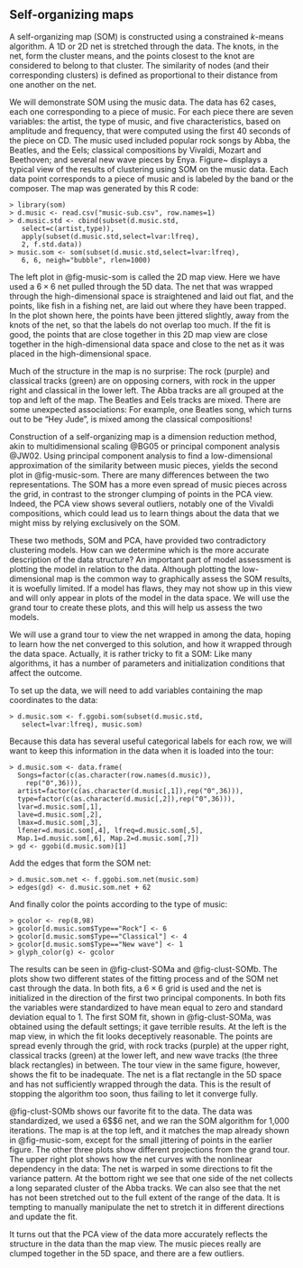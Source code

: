 ## Self-organizing maps {#sec-som}

A self-organizing map (SOM) \cite{Ko01} is constructed using a constrained $k$-means algorithm. A 1D or 2D net is stretched through the data. The knots, in the net, form the cluster means, and the points closest to the knot are considered to belong to that cluster.
The similarity of nodes (and their corresponding clusters) is defined as proportional to their distance from one another on the net.

We will demonstrate SOM using the music data. The data has 62 cases, each one corresponding to a piece of music.  For each piece there are seven variables: the artist, the type of music, and five characteristics, based on amplitude and frequency, that were computed using the first 40 seconds of the piece on CD.  The music used included popular rock songs by Abba, the Beatles, and the Eels; classical compositions by Vivaldi, Mozart and Beethoven; and several new wave pieces by Enya. Figure~\ref{music-som} displays a typical view of the results of clustering using SOM on the music data. Each data point corresponds to a piece of music and is labeled by the band or the composer. The map was generated by this R code:

```
> library(som)
> d.music <- read.csv("music-sub.csv", row.names=1)
> d.music.std <- cbind(subset(d.music.std,
   select=c(artist,type)),
   apply(subset(d.music.std,select=lvar:lfreq), 
   2, f.std.data))
> music.som <- som(subset(d.music.std,select=lvar:lfreq), 
   6, 6, neigh="bubble", rlen=1000)
```

The left plot in @fig-music-som is called the 2D map
view. Here we have used a $6\times 6$ net pulled through the 5D data. The net that was wrapped through the high-dimensional space is straightened and laid out flat, and the points, like fish in a fishing net, are laid out where they have been trapped. In the plot shown here, the points have been jittered slightly, away from the knots of the net, so that the labels do not overlap too much. If the fit is good, the points that are close together in this 2D map view are close
together in the high-dimensional data space and close to the net as it was placed in the high-dimensional space.

Much of the structure in the map is no surprise: The rock (purple) and classical tracks (green) are on opposing corners, with rock in the upper right and classical in the lower left. The Abba tracks are all
grouped at the top and left of the map. The Beatles and Eels tracks are mixed. There are some unexpected associations: For example, one Beatles song, which turns out to be "Hey Jude", is mixed among the
classical compositions!

<!--
% Figure 8
\begin{figure*}[htbp]
\centerline{
  {\includegraphics[width=2.4in]{chap-clust/music-som.pdf}}
  {\includegraphics[width=2.4in]{chap-clust/music-pca.pdf}}
}
\caption[Comparison of clustering music tracks using a self-organizing
map versus principal components]{Comparison of clustering music
tracks using a self-organizing map versus principal components.
The data was clustered using a self-organizing map, as shown in a 2D
map view.  (When tracks clustered at a node, jittering was used to
spread the labels.)  Compare with the scatterplot of the first two
principal components.}
\label{music-som}
\end{figure*}
-->

Construction of a self-organizing map is a dimension reduction method, akin to multidimensional scaling @BG05 or principal component analysis @JW02. Using principal component analysis to find a low-dimensional approximation of the similarity between music pieces,
yields the second plot in @fig-music-som. There are many differences between the two representations. The SOM has a more even spread of music pieces across the grid, in contrast to the stronger clumping of points in the PCA view.  Indeed, the PCA view shows several outliers, notably one of the Vivaldi compositions, which could lead us to learn things about the data that we might miss by relying exclusively on the SOM.
\index{outliers}
\index{principal component analysis}
\index{multidimensional scaling (MDS)}

These two methods, SOM and PCA, have provided two contradictory clustering models.  How can we determine which is the more accurate description of the data structure?  An important part of model assessment is plotting the model in relation to the data.  Although
plotting the low-dimensional map is the common way to graphically assess the SOM results, it is woefully limited.  If a model has flaws, they may not show up in this view and will only appear in plots of
the model in the data space.  We will use the grand tour to create these plots, and this will help us assess the two models.

We will use a grand tour to view the net wrapped in among the data, hoping to learn how the net converged to this solution, and how it wrapped through the data space.  Actually, it is rather tricky to fit
a SOM: Like many algorithms, it has a number of parameters and initialization conditions that affect the outcome. 

To set up the data, we will need to add variables containing the map coordinates to the data:

```
> d.music.som <- f.ggobi.som(subset(d.music.std,
   select=lvar:lfreq), music.som)
```

\noindent Because this data has several useful categorical  labels for each row, we will want to keep this information in the data when it is loaded into the tour:

```
> d.music.som <- data.frame(
  Songs=factor(c(as.character(row.names(d.music)),
    rep("0",36))),
  artist=factor(c(as.character(d.music[,1]),rep("0",36))),
  type=factor(c(as.character(d.music[,2]),rep("0",36))),
  lvar=d.music.som[,1], 
  lave=d.music.som[,2], 
  lmax=d.music.som[,3],
  lfener=d.music.som[,4], lfreq=d.music.som[,5],
  Map.1=d.music.som[,6], Map.2=d.music.som[,7])
> gd <- ggobi(d.music.som)[1]
```

\noindent Add the edges that form the SOM net:

```
> d.music.som.net <- f.ggobi.som.net(music.som)
> edges(gd) <- d.music.som.net + 62
```

\noindent And finally color the points according to the type of music:

```
> gcolor <- rep(8,98)
> gcolor[d.music.som$Type=="Rock"] <- 6
> gcolor[d.music.som$Type=="Classical"] <- 4
> gcolor[d.music.som$Type=="New wave"] <- 1
> glyph_color(g) <- gcolor
```

The results can be seen in @fig-clust-SOMa and
@fig-clust-SOMb. The plots show two different states of the fitting process and of the SOM net cast through the data. In both fits, a $6\times 6$ grid is used and the net is initialized in the direction of the first two principal components. In both fits the variables were
standardized to have mean equal to zero and standard deviation equal to 1. The first SOM fit, shown in @fig-clust-SOMa, was obtained using the default settings; it gave terrible results.  At the left is the
map view, in which the fit looks deceptively reasonable.  The points are spread evenly through the grid, with rock tracks (purple) at the
upper right, classical tracks (green) at the lower left, and new wave tracks (the three black rectangles) in between.  The tour view in the same figure, however, shows the fit to be inadequate.  The net is a flat rectangle in the 5D space and has not sufficiently wrapped through the data. This is the result of stopping the algorithm too soon, thus failing to let it converge fully.

<!--
% Figure 9
\begin{figure*}[thbp]
\centerline{{\includegraphics[width=2in]{chap-clust/music-SOM1a-bad.pdf}}
 {\includegraphics[width=2in]{chap-clust/music-SOM1b-bad.pdf}}}
\caption[Unsuccessful SOM fit]{Unsuccessful SOM fit shown in a 2D map
view and a tour projection.  Although the fit looks good in the map
view, the view of the fit in the 5D data space shows that the net has
not sufficiently wrapped into the data: The algorithm has not
converged fully.}
\label{clust-SOMa}
\end{figure*}

% Figure 10
\begin{figure*}[bhtp]
\centerline{{\includegraphics[width=2in]{chap-clust/music-SOM2f.pdf}}
 {\includegraphics[width=2in]{chap-clust/music-SOM2b.pdf}}}
\smallskip
\centerline{{\includegraphics[width=2in]{chap-clust/music-SOM2d.pdf}}
 {\includegraphics[width=2in]{chap-clust/music-SOM2e.pdf}}}
\caption[Successful SOM fit]{Successful SOM fit shown in a 2D map
view and tour projections.  Here we see a more successful SOM fit,
using standardized data.  The net wraps through the nonlinear
dependencies in the data, but some outliers remain.  }
\label{clust-SOMb}
\end{figure*}
-->

@fig-clust-SOMb shows our favorite fit to the data. The data was standardized, we used a 6$\times$6 net, and we ran the SOM algorithm for 1,000 iterations. The map is at the top left, and it matches the map already shown in @fig-music-som, except for the small jittering of points in the earlier figure. The other three plots show different projections from the grand tour.  The upper right plot shows how the net curves with the nonlinear dependency in the data: The net is warped in some directions to fit the variance pattern.  At the
bottom right we see that one side of the net collects a long separated cluster of the Abba tracks. We can also see that the net has not been stretched out to the full extent of the range of the data. It is tempting to manually manipulate the net to stretch it in different directions and update the fit.

It turns out that the PCA view of the data more accurately reflects the structure in the data than the map view.  The music pieces really are clumped together in the 5D space, and there are a few outliers.
\index{outliers}

